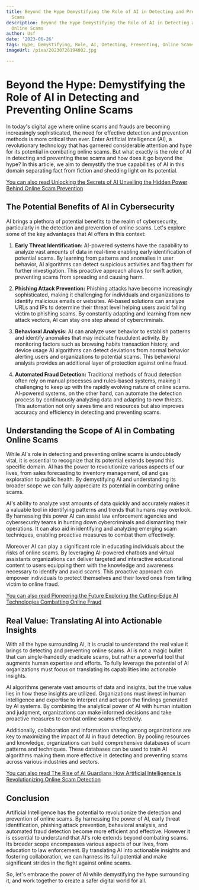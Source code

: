```yaml
---
title: Beyond the Hype Demystifying the Role of AI in Detecting and Preventing Online
  Scams
description: Beyond the Hype Demystifying the Role of AI in Detecting and Preventing
  Online Scams
author: Usf
date: '2023-06-26'
tags: Hype, Demystifying, Role, AI, Detecting, Preventing, Online Scams
imageUrl: /pixa/20230726194002.jpg

---
```

#  Beyond the Hype: Demystifying the Role of AI in Detecting and Preventing Online Scams

In today's digital age  where online scams  and frauds are becoming increasingly sophisticated, the need for effective detection and prevention methods  is more critical than ever. Enter Artificial Intelligence (AI), a revolutionary technology that has garnered considerable attention and hype for its potential in combating online scams. But what exactly is  the role of AI in detecting and preventing these  scams and how  does it go beyond the hype? In this article, we aim to demystify the true  capabilities of AI in this domain separating fact from fiction and shedding light on its potential.

[You can also read Unlocking the Secrets of AI Unveiling the Hidden Power Behind Online Scam  Prevention](Unlocking%20the%20Secrets%20of%20AI%20Unveiling%20the%20Hidden%20Power%20Behind%20Online%20Scam%20Prevention)


## The Potential Benefits of AI  in Cybersecurity

AI brings a plethora of potential benefits to the realm  of cybersecurity, particularly in  the detection and prevention of online scams. Let's explore some of the key advantages that  AI offers in this context:

1. **Early Threat Identification:** AI-powered systems have the capability  to analyze vast amounts  of data  in  real-time  enabling early identification of potential scams. By learning from  patterns and anomalies in user  behavior, AI  algorithms  can detect  suspicious activities and flag them  for further investigation. This proactive approach allows  for swift action, preventing scams from spreading  and causing harm.

2. **Phishing Attack Prevention:** Phishing  attacks have become increasingly sophisticated, making  it challenging for individuals and organizations to identify  malicious emails or websites. AI-based solutions can analyze URLs and  IPs to  determine their threat level helping users avoid falling victim to phishing scams.  By constantly adapting and learning from new attack vectors, AI can stay one step ahead of cybercriminals.

3. **Behavioral Analysis:** AI can analyze user behavior to establish patterns and identify anomalies that may indicate fraudulent activity. By monitoring factors such as browsing habits transaction history, and device usage AI algorithms  can detect deviations from normal behavior alerting users and organizations to potential scams. This behavioral analysis provides an additional layer of protection against online fraud.

4. **Automated Fraud Detection:** Traditional methods of fraud detection often  rely on manual processes and rules-based systems, making it challenging to keep up  with the  rapidly evolving  nature of  online  scams. AI-powered  systems,  on the other hand, can automate the detection process by  continuously analyzing  data and adapting to new threats. This automation not only saves  time and resources  but also improves accuracy and efficiency  in detecting  and preventing  scams.

## Understanding the Scope of AI in Combating Online Scams

While AI's role in detecting and preventing online scams  is undoubtedly vital, it is essential to recognize  that its  potential extends beyond this  specific domain. AI has the power to revolutionize various aspects of our lives, from sales forecasting to inventory management,  oil and gas exploration to public health. By demystifying AI and understanding its broader scope we can fully appreciate its potential in combating online scams.

AI's ability  to  analyze vast amounts of data quickly and accurately makes it a valuable tool in identifying  patterns and trends that humans may overlook.  By harnessing this power AI can assist  law enforcement agencies and cybersecurity teams in hunting down cybercriminals and dismantling their operations. It can also aid in identifying and analyzing emerging scam techniques, enabling proactive measures to combat them effectively.

Moreover AI can play a significant role in educating individuals about  the risks of  online scams. By leveraging  AI-powered chatbots and virtual assistants organizations can deliver targeted and interactive educational  content to users equipping them with the knowledge and awareness necessary to identify and avoid scams. This  proactive approach can empower individuals to protect  themselves and their loved ones from falling victim to online fraud.

[You can also read Pioneering the Future Exploring the Cutting-Edge  AI Technologies Combatting Online Fraud](Pioneering%20the%20Future%20Exploring%20the%20Cutting-Edge%20AI%20Technologies%20Combatting%20Online%20Fraud)


## Real Value: Translating AI into Actionable Insights

With all the hype  surrounding AI, it is crucial to understand the real value it brings to detecting and preventing online scams. AI is not a magic bullet that can single-handedly eradicate scams, but rather a powerful tool that augments human expertise  and efforts.  To fully leverage the potential of AI organizations must  focus on translating its capabilities into  actionable insights.

AI  algorithms generate  vast amounts of data and insights, but the true value lies in  how these insights are utilized.  Organizations  must invest in human intelligence and expertise to interpret and act upon the findings generated by AI systems. By combining  the analytical power of AI with human intuition and judgment, organizations can make  informed decisions and take proactive  measures to combat online scams effectively.

Additionally, collaboration and information sharing among organizations are key  to maximizing the impact of AI in fraud detection. By pooling resources and knowledge, organizations can build comprehensive databases of scam patterns and techniques. These databases can be used to train AI algorithms making them more effective in detecting and preventing scams across various industries and sectors.

[You can also  read  The Rise of  AI Guardians How Artificial Intelligence Is Revolutionizing Online Scam Detection](The%20Rise%20of%20AI%20Guardians%20How%20Artificial%20Intelligence%20Is%20Revolutionizing%20Online%20Scam%20Detection)


## Conclusion

Artificial Intelligence has the potential to revolutionize the detection and prevention of online scams. By harnessing the power of AI, early  threat identification, phishing attack prevention, behavioral analysis, and automated fraud detection  become more efficient and effective. However it is essential to understand  that AI's role extends beyond combating scams. Its broader scope encompasses various aspects of our lives, from education to law enforcement.  By translating AI into actionable insights and fostering collaboration,  we can harness its full potential and make significant strides in the fight against online scams.

So, let's embrace the power  of AI  while demystifying the  hype surrounding  it, and work together to create  a safer digital world for  all.